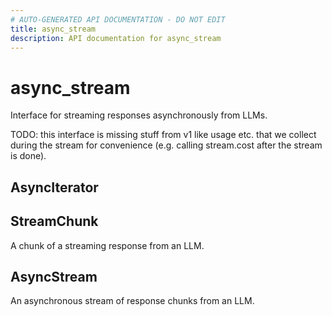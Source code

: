 ```yaml
---
# AUTO-GENERATED API DOCUMENTATION - DO NOT EDIT
title: async_stream
description: API documentation for async_stream
---
```


# async_stream

Interface for streaming responses asynchronously from LLMs.

TODO: this interface is missing stuff from v1 like usage etc. that we collect during
the stream for convenience (e.g. calling stream.cost after the stream is done).

## <ApiType type="Alias" path="responses/async_stream/index" symbolName="AsyncIterator" /> AsyncIterator

## <ApiType type="Alias" path="responses/async_stream/index" symbolName="StreamChunk" /> StreamChunk

A chunk of a streaming response from an LLM.

## <ApiType type="Class" path="responses/async_stream/index" symbolName="AsyncStream" /> AsyncStream

An asynchronous stream of response chunks from an LLM.

